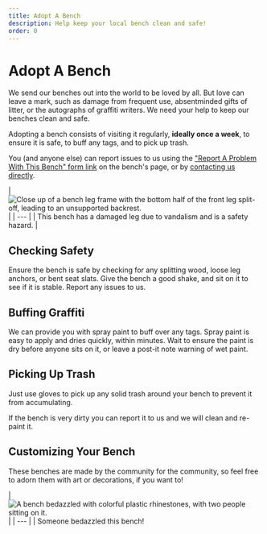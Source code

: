 ```yaml
---
title: Adopt A Bench
description: Help keep your local bench clean and safe!
order: 0
---
```



# Adopt A Bench

We send our benches out into the world to be loved by all.
But love can leave a mark, such as damage from frequent use, absentminded gifts of litter, or the autographs of graffiti writers.
We need your help to keep our benches clean and safe.

Adopting a bench consists of visiting it regularly, **ideally once a week**, to ensure it is safe, to buff any tags, and to pick up trash.

You (and anyone else) can report issues to us using the ["Report A Problem With This Bench" form link](/report) on the bench's page,
or by [contacting us directly](/join#join).

<div class="caption right">
| <Image src={benchSplitLeg} alt="Close up of a bench leg frame with the bottom half of the front leg split-off, leading to an unsupported backrest." width={420} densities={[1, 1.25, 1.5, 2]} /> |
| --- |
| This bench has a damaged leg due to vandalism and is a safety hazard. |
</div>

## Checking Safety

Ensure the bench is safe by checking for any splitting wood, loose leg anchors, or bent seat slats.
Give the bench a good shake, and sit on it to see if it is stable.
Report any issues to us.

## Buffing Graffiti

We can provide you with spray paint to buff over any tags.
Spray paint is easy to apply and dries quickly, within minutes.
Wait to ensure the paint is dry before anyone sits on it, or leave a post-it note warning of wet paint.

## Picking Up Trash

Just use gloves to pick up any solid trash around your bench to prevent it from accumulating.

If the bench is very dirty you can report it to us and we will clean and re-paint it.

## Customizing Your Bench

These benches are made by the community for the community, so feel free to adorn them with art or decorations, if you want to!

<div class="caption center">
| <Image src={benchBedazzled} alt="A bench bedazzled with colorful plastic rhinestones, with two people sitting on it." width={400} densities={[1, 1.25, 1.5, 2]} /> |
| --- |
| Someone bedazzled this bench!
</div>